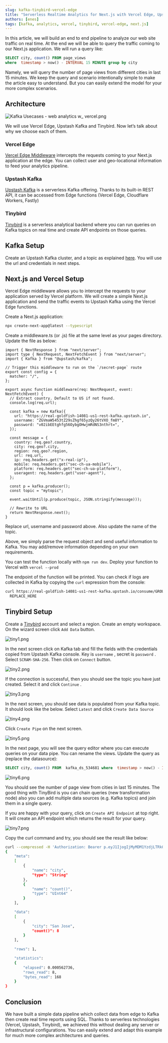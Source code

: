 ```yaml
---
slug: kafka-tinybird-vercel-edge
title: "Serverless Realtime Analytics for Next.js with Vercel Edge, Upstash Kafka and Tinybird"
authors: [enes]
tags: [kafka, analytics, vercel, tinybird, vercel-edge, next.js]
---
```


In this article, we will build an end to end pipeline to analyze our web site traffic on real time. At the end we will be able to query the traffic coming to our Next.js application. We will run a query like:

```sql
SELECT city, count() FROM page_views
where  timestamp > now() - INTERVAL 15 MINUTE group by city
```

Namely, we will query the number of page views from different cities in last 15 minutes. We keep the query and scenario intentionally simple to make the article easy to understand. But you can easily extend the model for your more complex scenarios.

## Architecture

![Kafka Usecases - web analytics w_ vercel.png](/blog/vercel-edge-tinybird/Kafka_Usecases_-_web_analytics_w__vercel.png)

We will use Vercel Edge, Upstash Kafka and Tinybird. Now let’s talk about why we choose each of them.

### Vercel Edge

[Vercel Edge Middleware](https://vercel.com/blog/vercel-edge-middleware-dynamic-at-the-speed-of-static) intercepts the requests coming to your Next.js application at the edge. You can collect user and geo-locational information to feed your analytics pipeline.

### Upstash Kafka

[Upstash Kafka](https://upstash.com/) is a serverless Kafka offering. Thanks to its built-in REST API, it can be accessed from Edge functions (Vercel Edge, Cloudflare Workers, Fastly)

### Tinybird

[Tinybird](https://www.tinybird.co/) is a serverless analytical backend where you can run queries on Kafka topics on real time and create API endpoints on those queries.

## Kafka Setup[](https://docs.upstash.com/kafka/real-time-analytics/realtime_analytics_serverless_kafka_setup#kafka-setup)

Create an Upstash Kafka cluster, and a topic as explained [here](https://docs.upstash.com/kafka). You will use the url and credentials in next steps.

## Next.js and Vercel Setup

Vercel Edge middleware allows you to intercept the requests to your application served by Vercel platform. We will create a simple Next.js application and send the traffic events to Upstash Kafka using the Vercel Edge functions.

Create a Next.js application:

```bash
npx create-next-app@latest --typescript
```

Create a middleware.ts (or .js) file at the same level as your pages directory. Update the file as below:

```tsx
import { NextResponse } from "next/server";
import type { NextRequest, NextFetchEvent } from "next/server";
import { Kafka } from "@upstash/kafka";

// Trigger this middleware to run on the `/secret-page` route
export const config = {
  matcher: "/",
};

export async function middleware(req: NextRequest, event: NextFetchEvent) {
  // Extract country. Default to US if not found.
  console.log(req.url);

  const kafka = new Kafka({
    url: "https://real-goldfish-14081-us1-rest-kafka.upstash.io",
    username: "ZGVmaW5453tZ29sZhgf65yzQy26tVXO_fm8Y",
    password: "v02ibEEtghfg56OybgOHwjmRdNS3nthrt=",
  });

  const message = {
    country: req.geo?.country,
    city: req.geo?.city,
    region: req.geo?.region,
    url: req.url,
    ip: req.headers.get("x-real-ip"),
    mobile: req.headers.get("sec-ch-ua-mobile"),
    platform: req.headers.get("sec-ch-ua-platform"),
    useragent: req.headers.get("user-agent"),
  };

  const p = kafka.producer();
  const topic = "mytopic";

  event.waitUntil(p.produce(topic, JSON.stringify(message)));

  // Rewrite to URL
  return NextResponse.next();
}
```

Replace url, username and password above. Also update the name of the topic.

Above, we simply parse the request object and send useful information to Kafka. You may add/remove information depending on your own requirements.

You can test the function locally with `npm run dev`. Deploy your function to Vercel with `vercel --prod`

The endpoint of the function will be printed. You can check if logs are collected in Kafka by copying the `curl` expression from the console:

```bash
curl https://real-goldfish-14081-us1-rest-kafka.upstash.io/consume/GROUP_NAME/GROUP_INSTANCE_NAME/mytopic -H "Kafka-Auto-Offset-Reset: earliest" -u \
  REPLACE_HERE
```

## Tinybird Setup

Create a [Tinybird](http://tinybird.co) account and select a region. Create an empty workspace. On the wizard screen click `Add Data` button.

![tiny1.png](/blog/vercel-edge-tinybird/tiny1.png)

In the next screen click on Kafka tab and fill the fields with the credentials copied from Upstash Kafka console. Key is `username` , secret is `password` . Select `SCRAM-SHA-256`. Then click on `Connect` button.

![tiny2.png](/blog/vercel-edge-tinybird/tiny2.png)

If the connection is successful, then you should see the topic you have just created. Select it and click `Continue` .

![tiny3.png](/blog/vercel-edge-tinybird/tiny3.png)

In the next screen, you should see data is populated from your Kafka topic. It should look like the below. Select `Latest` and click `Create Data Source`

![tiny4.png](/blog/vercel-edge-tinybird/tiny4.png)

Click `Create Pipe` on the next screen.

![tiny5.png](/blog/vercel-edge-tinybird/tiny5.png)

In the next page, you will see the query editor where you can execute queries on your data pipe. You can rename the views. Update the query as (replace the datasource):

```sql
SELECT city, count() FROM  kafka_ds_534681 where  timestamp > now() - INTERVAL 15 MINUTE group by city
```

![tiny6.png](/blog/vercel-edge-tinybird/tiny6.png)

You should see the number of page view from cities in last 15 minutes. The good thing with TinyBird is you can chain queries (new transformation node) also you can add multiple data sources (e.g. Kafka topics) and join them in a single query.

If you are happy with your query, click on `Create API Endpoint` at top right. It will create an API endpoint which returns the result for your query.

![tiny7.png](/blog/vercel-edge-tinybird/tiny7.png)

Copy the curl command and try, you should see the result like below:

```bash
curl --compressed -H 'Authorization: Bearer p.eyJ1IjogIjMyMDM1YzdjLTRkOGYtNDA3CJpZCI6ICJlNTY4ZjVjYS1hNjNiLTRlZTItYTFhMi03MjRiNzhiNmE5MWEifQ.3KgyhWoohcr_0HCt6J7y-kt71ZmWOlrjhYyFa7TaUlA'  https://api.us-east.tinybird.co/v0/pipes/kafka_ds_534681_pipe_2444.json
{
	"meta":
	[
		{
			"name": "city",
			"type": "String"
		},
		{
			"name": "count()",
			"type": "UInt64"
		}
	],

	"data":
	[
		{
			"city": "San Jose",
			"count()": 8
		}
	],

	"rows": 1,

	"statistics":
	{
		"elapsed": 0.000562736,
		"rows_read": 8,
		"bytes_read": 168
	}
}
```

## Conclusion

We have built a simple data pipeline which collect data from edge to Kafka then create real time reports using SQL. Thanks to serverless technologies (Vercel, Upstash, Tinybird), we achieved this without dealing any server or infrastructural configurations. You can easily extend and adapt this example for much more complex architectures and queries.
